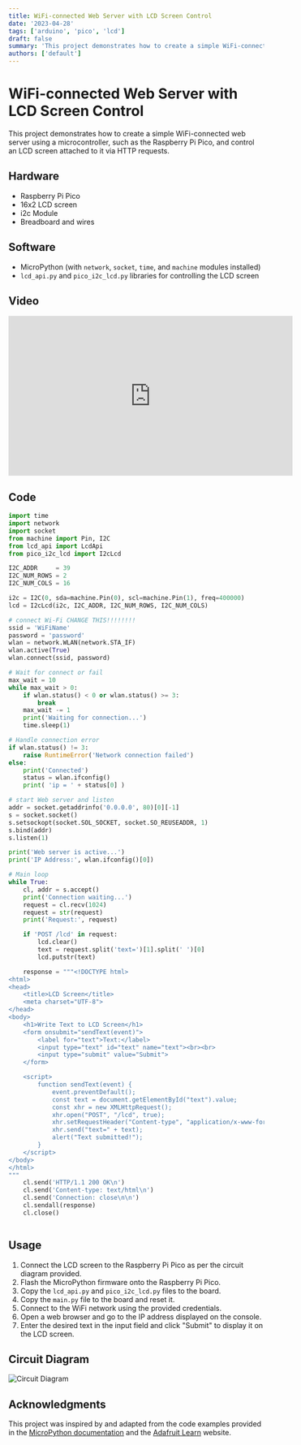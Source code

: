 ```yaml
---
title: WiFi-connected Web Server with LCD Screen Control
date: '2023-04-28'
tags: ['arduino', 'pico', 'lcd']
draft: false
summary: 'This project demonstrates how to create a simple WiFi-connected web server using a microcontroller, such as the Raspberry Pi Pico.'
authors: ['default']
---
```



# WiFi-connected Web Server with LCD Screen Control

This project demonstrates how to create a simple WiFi-connected web server using a microcontroller, such as the Raspberry Pi Pico, and control an LCD screen attached to it via HTTP requests.

## Hardware

- Raspberry Pi Pico
- 16x2 LCD screen
- i2c Module 
- Breadboard and wires

## Software

- MicroPython (with `network`, `socket`, `time`, and `machine` modules installed)
- `lcd_api.py` and `pico_i2c_lcd.py` libraries for controlling the LCD screen

## Video
<iframe width="560" height="315" src="https://www.youtube.com/embed/tbpp2jkMKtc" frameborder="0" allow="accelerometer; autoplay; encrypted-media; gyroscope; picture-in-picture" allowfullscreen></iframe>


## Code

```py:websitelcd.py
import time
import network
import socket
from machine import Pin, I2C
from lcd_api import LcdApi
from pico_i2c_lcd import I2cLcd

I2C_ADDR     = 39
I2C_NUM_ROWS = 2
I2C_NUM_COLS = 16

i2c = I2C(0, sda=machine.Pin(0), scl=machine.Pin(1), freq=400000)
lcd = I2cLcd(i2c, I2C_ADDR, I2C_NUM_ROWS, I2C_NUM_COLS)

# connect Wi-Fi CHANGE THIS!!!!!!!!
ssid = 'WiFiName'
password = 'password'
wlan = network.WLAN(network.STA_IF)
wlan.active(True)
wlan.connect(ssid, password)

# Wait for connect or fail
max_wait = 10
while max_wait > 0:
    if wlan.status() < 0 or wlan.status() >= 3:
        break
    max_wait -= 1
    print('Waiting for connection...')
    time.sleep(1)

# Handle connection error
if wlan.status() != 3:
    raise RuntimeError('Network connection failed')
else:
    print('Connected')
    status = wlan.ifconfig()
    print( 'ip = ' + status[0] )

# start Web server and listen
addr = socket.getaddrinfo('0.0.0.0', 80)[0][-1]
s = socket.socket()
s.setsockopt(socket.SOL_SOCKET, socket.SO_REUSEADDR, 1)
s.bind(addr)
s.listen(1)

print('Web server is active...')
print('IP Address:', wlan.ifconfig()[0])

# Main loop
while True:
    cl, addr = s.accept()
    print('Connection waiting...')
    request = cl.recv(1024)
    request = str(request)
    print('Request:', request)

    if 'POST /lcd' in request:
        lcd.clear()
        text = request.split('text=')[1].split(' ')[0]
        lcd.putstr(text)

    response = """<!DOCTYPE html>
<html>
<head>
    <title>LCD Screen</title>
    <meta charset="UTF-8">
</head>
<body>
    <h1>Write Text to LCD Screen</h1>
    <form onsubmit="sendText(event)">
        <label for="text">Text:</label>
        <input type="text" id="text" name="text"><br><br>
        <input type="submit" value="Submit">
    </form>

    <script>
        function sendText(event) {
            event.preventDefault();
            const text = document.getElementById("text").value;
            const xhr = new XMLHttpRequest();
            xhr.open("POST", "/lcd", true);
            xhr.setRequestHeader("Content-type", "application/x-www-form-urlencoded");
            xhr.send("text=" + text);
            alert("Text submitted!");
        }
    </script>
</body>
</html>
"""
    cl.send('HTTP/1.1 200 OK\n')
    cl.send('Content-type: text/html\n')
    cl.send('Connection: close\n\n')
    cl.sendall(response)
    cl.close()



```

## Usage

1. Connect the LCD screen to the Raspberry Pi Pico as per the circuit diagram provided.
2. Flash the MicroPython firmware onto the Raspberry Pi Pico.
3. Copy the `lcd_api.py` and `pico_i2c_lcd.py` files to the board.
4. Copy the `main.py` file to the board and reset it.
5. Connect to the WiFi network using the provided credentials.
6. Open a web browser and go to the IP address displayed on the console.
7. Enter the desired text in the input field and click "Submit" to display it on the LCD screen.

## Circuit Diagram

![Circuit Diagram](/static/images/picowwebsite/raspberry-pi-pico-w-website.jpg)

## Acknowledgments

This project was inspired by and adapted from the code examples provided in the [MicroPython documentation](https://docs.micropython.org/en/latest/esp8266/tutorial/network_basics.html#http-server) and the [Adafruit Learn](https://learn.adafruit.com/micropython-hardware-i2c-devices/overview) website.
